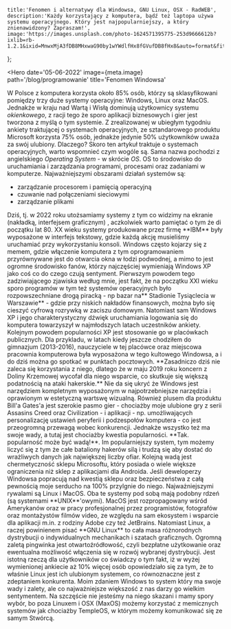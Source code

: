     title:'Fenomen i alternatywy dla Windowsa, GNU Linux, OSX - RadWEB',
    description:'Każdy korzystający z komputera, bądź też laptopa używa systemu operacyjnego. Który jest najpopularniejszy, a który znienawidzony? Zapraszam!',
    image:'https://images.unsplash.com/photo-1624571395775-253d9666612b?ixlib=rb-1.2.1&ixid=MnwxMjA3fDB8MHxwaG90by1wYWdlfHx8fGVufDB8fHx8&auto=format&fit=crop&w=1170&q=80'
};

<Hero
    date='05-06-2022'
    image={meta.image}
    path='/blog/programowanie'
    title='Fenomen Windowsa'
>
W Polsce z komputera korzysta około 85% osób, którzy są sklasyfikowani pomiędzy trzy duże systemy operacyjne: Windows, Linux oraz MacOS. Jednakże w kraju nad Wartą i Wisłą dominują użytkownicy systemu *okienkowego*, z racji tego że sporo aplikacji biznesowych i gier jest tworzona z myślą o tym systemie. Z zrealizowanej w ubiegłym tygodniu ankiety traktującej o systemach operacyjnych, ze sztandarowego produktu Microsoft korzysta 75% osób, jednakże jedynie 50% użytkowników uważa za swój ulubiony. Dlaczego?
</Hero>
<Content title='Czym wogóle jest system operacyjny?'>
Skoro ten artykuł traktuje o systemach operacyjnych, warto wspomnieć czym wogóle są. Sama nazwa pochodzi z angielskiego *Operating System* - w skrócie *OS*. OS to środowisko do uruchamiania i zarządzania programami, procesami oraz zadaniami w komputerze. Najważniejszymi obszarami działań systemów są:
- zarządzanie procesorem i pamięcią operacyjną
- czuwanie nad połączeniami sieciowymi
- zarządzanie plikami
</Content>
<Content>
Dziś, tj. w 2022 roku utożsamiamy systemy z tym co widzimy na ekranie (nakładką, interfejsem graficznym) , aczkolwiek warto pamiętać o tym źe di początku lat 80. XX wieku systemy produkowane przez firmę **IBM** były wyposażone w interfejs tekstowy, gdzie każdą akcję musieliśmy uruchamiać przy wykorzystaniu konsoli.
</Content>
<Content title='Dlaczego Windows?'>
Windows często kojarzy się z memem, gdzie włączenie komputera  z tym oprogramowaniem przyrównywane jest do otwarcia okna w łodzi podwodnej, a mimo to jest ogromne środowisko fanów, którzy najczęściej wymieniają Windows XP jako coś co do czego czują sentyment. Pierwszym powodem tego zadziwiającego zjawiska według mnie, jest fakt, że na początku XXI wieku sporo programów w tym też systemów operacyjnych było rozpowszechniane drogą piracką - np bazar na** Stadionie Tysiąclecia w Warszawie** - gdzie przy niskich nakładów finansowych, można było się cieszyć cyfrową rozrywką w zaciszu domowym. Natomiast sam Windows XP i jego charakterystyczny dźwięk uruchamiania logowania się do komputera towarzyszył w najmłodszych latach uczestników ankiety. Kolejnym powodem popularności XP jest stosowanie go w placówkach publicznych. Dla przykladu, w latach kiedy jeszcze chodziłem do gimnazjum (2013-2016), nauczyciele w tej placówce oraz miejscowa pracownia komputerowa była wyposażona w tego kultowego Windowsa, a i do dziś można go spotkać w punktach pocztowych. **Zasadniczo dziś nie zaleca się korzystania z niego, dlatego że w maju 2019 roku koncern z Doliny Krzemowej wycofał dla niego wsparcie, co skutkuje się większą podatnością na ataki hakerskie.**
</Content>
<Content title='Co sądzę o Windows?'>
Nie da się ukryć że Windows jest narzędziem kompletnym wyposażonym w najpotrzebniejsze narzędzia i oprawionym w estetyczną wartswę wizualną. Również plusem dla produktu Bill'a Gates'a jest szerokie pasmo gier - chociażby moje ulubione gry z serii Assasins Creed oraz Civilization - i aplikacji - np. umożliwających personalizację ustawień peryferii i podzespołów komputera - co jest przeogromną przewagą wobec konkurencji. Jednakże wszystko też ma swoje wady, a tutaj jest chociażby kwestia popularności. **Tak. popularność może być wadą!**. Im popularniejszy system, tym możemy liczyć się z tym że całe bataliony hakerów silą i trudzą się aby dostać do wrażliwych danych jak największej liczby ofiar. Kolejną wadą jest chermetyczność sklepu Microsoftu, który posiada o wiele większe ograniczenia niż sklep z aplikacjami dla Androida. Jeśli deweloperzy Windowsa popracują nad kwestią sklepu oraz bezpieczeństwa z całą pewnością moje serducho na 100% przylgnie do niego.
</Content>
<Content title='Konkurencja Windowsa - Linux i MacOS'>
  Najważniejszymi rywalami są Linux i MacOS. Oba te systemy pod sobą mają podobny rdzeń (są systemami **UNIX**'owymi). MacOS jest rozpropagowany wśród Amerykanów oraz w pracy profesjonalnej przez programistów, fotografów oraz montażystów filmów video, ze względu na sam ekosystem i wsparcie dla aplikacji m.in. z rodziny Adobe czy też JetBrains. Natomiast Linux, a raczej powinienem pisać **GNU Linux** to cała masa różnorodnych dystrybucji o indywidualnych mechanikach i szatach graficznych. Ogromną zaletą pingwinka jest otwartoźródłowość, czyli bezpłatne użytkowanie oraz ewentualna możliwość włączenia się w rozwój wybranej dystrybucji. Jest istotną rzeczą dla użytkowników co świadczy o tym fakt, iż w wyżej wymienionej ankiecie aż 10% więcej osób opowiedziało się za tym, że to właśnie Linux jest ich ulubionym systemem, co równoznaczne jest z zdeptaniem konkurenta. 
</Content>
<Content>
  Moim zdaniem Windows to system który ma swoje wady i zalety, ale co najważniejsze większość z nas darzy go wielkim sentymentem. Na szczęście nie jesteśmy na niego skazani i mamy spory wybór, bo poza Linuxem i OSX (MaxOS) możemy korzystać z memicznych systemów jak chociażby TempleOS, w którym możemy komunikować się ze samym Stwórcą. 
</Content>
<Footer
    recent={[
        {
            title:'Co to jest SEO?',
            path:'/blog/seo/co-to-jest-seo'
        },
        {
            title:'Pseudo CSS I - pseudoklasy',
            path:'/blog/programowanie/pseudo-css'
        },
    ]}
></Footer>

